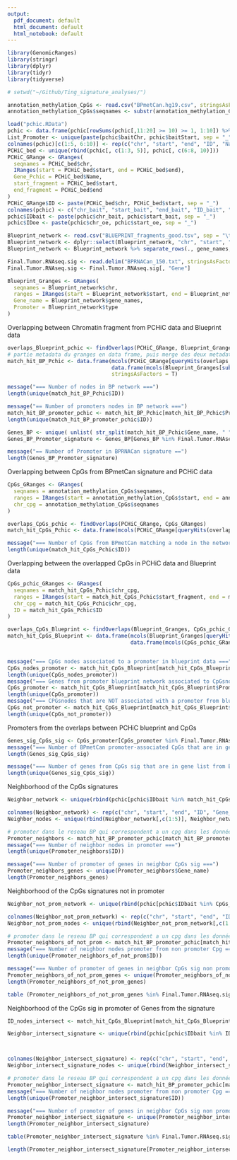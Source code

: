 ```yaml
---
output:
  pdf_document: default
  html_document: default
  html_notebook: default
---
```

```r
library(GenomicRanges)
library(stringr)
library(dplyr)
library(tidyr)
library(tidyverse)
```


```r
# setwd("~/Github/Ting_signature_analyses/")

annotation_methylation_CpGs <- read.csv("BPmetCan.hg19.csv", stringsAsFactors = F)
annotation_methylation_CpGs$seqnames <- substr(annotation_methylation_CpGs$seqnames, 4, 6)

load("pchic.RData")
pchic <- data.frame(pchic[rowSums(pchic[,11:20] >= 10) >= 1, 1:10]) %>% na.omit(.)
List_Promoter <- unique(paste(pchic$baitChr, pchic$baitStart, sep = "_"))
colnames(pchic)[c(1:5, 6:10)] <- rep(c("chr", "start", "end", "ID", "Name"), 2)
PCHiC_bed <- unique(rbind(pchic[, c(1:3, 5)], pchic[, c(6:8, 10)]))
PCHiC_GRange <- GRanges(
  seqnames = PCHiC_bed$chr,
  IRanges(start = PCHiC_bed$start, end = PCHiC_bed$end),
  Gene_Pchic = PCHiC_bed$Name,
  start_fragment = PCHiC_bed$start,
  end_fragment = PCHiC_bed$end
)
PCHiC_GRange$ID <- paste(PCHiC_bed$chr, PCHiC_bed$start, sep = "_")
colnames(pchic) <- c("chr_bait", "start_bait", "end_bait", "ID_bait", "Name_bait", "chr_oe", "start_oe", "end_oe", "ID_oe", "Name_oe")
pchic$IDbait <- paste(pchic$chr_bait, pchic$start_bait, sep = "_")
pchic$IDoe <- paste(pchic$chr_oe, pchic$start_oe, sep = "_")

Blueprint_network <- read.csv("BLUEPRINT_fragments_good.tsv", sep = "\t", stringsAsFactors = F)
Blueprint_network <- dplyr::select(Blueprint_network, "chr", "start", "end", "type", "ensembl", "gene_names", "intronic_regions", "type")
Blueprint_network <- Blueprint_network %>% separate_rows(., gene_names, sep = " ")

Final.Tumor.RNAseq.sig <- read.delim("BPRNACan_150.txt", stringsAsFactors = F)
Final.Tumor.RNAseq.sig <- Final.Tumor.RNAseq.sig[, "Gene"]

Blueprint_Granges <- GRanges(
  seqnames = Blueprint_network$chr,
  ranges = IRanges(start = Blueprint_network$start, end = Blueprint_network$end),
  Gene_name = Blueprint_network$gene_names,
  Promoter = Blueprint_network$type
)
```


Overlapping between Chromatin fragment from PCHiC data and Blueprint data
```r
overlaps_Blueprint_pchic <- findOverlaps(PCHiC_GRange, Blueprint_Granges)
# partie metadata du granges en data frame, puis merge des deux metadata de phic_grange et BP_grange
match_hit_BP_Pchic <- data.frame(mcols(PCHiC_GRange[queryHits(overlaps_Blueprint_pchic), ]),
                                 data.frame(mcols(Blueprint_Granges[subjectHits(overlaps_Blueprint_pchic), ])),
                                 stringsAsFactors = T)

message("=== Number of nodes in BP network ===")
length(unique(match_hit_BP_Pchic$ID))

message("== Number of promoters nodes in BP network ===")
match_hit_BP_promoter_pchic <- match_hit_BP_Pchic[match_hit_BP_Pchic$Promoter == "P",]
length(unique(match_hit_BP_promoter_pchic$ID))

Genes_BP <- unique( unlist( str_split(match_hit_BP_Pchic$Gene_name, " ") ) )
Genes_BP_Promoter_signature <- Genes_BP[Genes_BP %in% Final.Tumor.RNAseq.sig]

message("== Number of Promoter in BPRNACan signature ==")
length(Genes_BP_Promoter_signature)
```

Overlapping between CpGs from BPmetCan signature and PCHiC data
```r
CpGs_GRanges <- GRanges(
  seqnames = annotation_methylation_CpGs$seqnames,
  ranges = IRanges(start = annotation_methylation_CpGs$start, end = annotation_methylation_CpGs$end),
  chr_cpg = annotation_methylation_CpGs$seqnames
)

overlaps_CpGs_pchic <- findOverlaps(PCHiC_GRange, CpGs_GRanges)
match_hit_CpGs_Pchic <- data.frame(mcols(PCHiC_GRange[queryHits(overlaps_CpGs_pchic),]), data.frame(mcols(CpGs_GRanges[subjectHits(overlaps_CpGs_pchic),])))

message("=== Number of CpGs from BPmetCan matching a node in the network ===")
length(unique(match_hit_CpGs_Pchic$ID))
```

Overlapping between the overlapped CpGs in PCHiC data and Blueprint data
```r
CpGs_pchic_GRanges <- GRanges(
  seqnames = match_hit_CpGs_Pchic$chr_cpg,
  ranges = IRanges(start = match_hit_CpGs_Pchic$start_fragment, end = match_hit_CpGs_Pchic$end_fragment),
  chr_cpg = match_hit_CpGs_Pchic$chr_cpg,
  ID = match_hit_CpGs_Pchic$ID
)

overlaps_CpGs_Blueprint <- findOverlaps(Blueprint_Granges, CpGs_pchic_GRanges)
match_hit_CpGs_Blueprint <- data.frame(mcols(Blueprint_Granges[queryHits(overlaps_CpGs_Blueprint),]),
                                       data.frame(mcols(CpGs_pchic_GRanges[subjectHits(overlaps_CpGs_Blueprint),])))


message("=== CpGs nodes associated to a promoter in blueprint data ===")
CpGs_nodes_promoter <- match_hit_CpGs_Blueprint[match_hit_CpGs_Blueprint$Promoter == "P", "ID"]
length(unique(CpGs_nodes_promoter))
message("=== Genes from promoter blueprint network associated to CpGsnodes from sig ===")
CpGs_promoter <- match_hit_CpGs_Blueprint[match_hit_CpGs_Blueprint$Promoter == "P", "Gene_name"]
length(unique(CpGs_promoter))
message("=== CPGsnodes that are NOT associated with a promoter from blueprint network ===")
CpGs_not_promoter <- match_hit_CpGs_Blueprint[match_hit_CpGs_Blueprint$Promoter == "O", "ID"]
length(unique(CpGs_not_promoter))


```

Promoters from the overlaps between PCHiC blueprint and CpGs
```r
Genes_sig_CpGs_sig <- CpGs_promoter[CpGs_promoter %in% Final.Tumor.RNAseq.sig]
message("=== Number of BPmetCan promoter-associated CpGs that are in gene list from BPRNA signature ===")
length(Genes_sig_CpGs_sig)

message("=== Number of genes from CpGs sig that are in gene list from BPRNA signature ===")
length(unique(Genes_sig_CpGs_sig))
```

Neighborhood of the CpGs signatures
```r
Neighbor_network <- unique(rbind(pchic[pchic$IDbait %in% match_hit_CpGs_Pchic$ID,],pchic[pchic$IDoe %in% match_hit_CpGs_Pchic$ID,]))[,c(1:3,11, 5:8,12, 10)]

colnames(Neighbor_network) <- rep(c("chr", "start", "end", "ID", "Gene_name"), 2)
Neighbor_nodes <- unique(rbind(Neighbor_network[,c(1:5)], Neighbor_network[,c(6:10)]))

# promoter dans le reseau BP qui correspondent a un cpg dans les données pchic
Promoter_neighbors <- match_hit_BP_promoter_pchic[match_hit_BP_promoter_pchic$ID %in% Neighbor_nodes$ID, ]
message("=== Number of neighbor nodes in promoter ===")
length(unique(Promoter_neighbors$ID))

message("=== Number of promoter of genes in neighbor CpGs sig ===")
Promoter_neighbors_genes <- unique(Promoter_neighbors$Gene_name)
length(Promoter_neighbors_genes)
```
Neighborhood of the CpGs signatures not in promoter

```r
Neighbor_not_prom_network <- unique(rbind(pchic[pchic$IDbait %in% CpGs_not_promoter,],pchic[pchic$IDoe %in% CpGs_not_promoter,]))[,c(1:3,11, 5:8,12, 10)]

colnames(Neighbor_not_prom_network) <- rep(c("chr", "start", "end", "ID", "Gene_name"), 2)
Neighbor_not_prom_nodes <- unique(rbind(Neighbor_not_prom_network[,c(1:5)], Neighbor_not_prom_network[,c(6:10)]))

# promoter dans le reseau BP qui correspondent a un cpg dans les données pchic
Promoter_neighbors_of_not_prom <- match_hit_BP_promoter_pchic[match_hit_BP_promoter_pchic$ID %in% Neighbor_not_prom_nodes$ID, ]
message("=== Number of neighbor nodes promoter from non promoter Cpg ===")
length(unique(Promoter_neighbors_of_not_prom$ID))

message("=== Number of promoter of genes in neighbor CpGs sig non promoter ===")
Promoter_neighbors_of_not_prom_genes <- unique(Promoter_neighbors_of_not_prom$Gene_name)
length(Promoter_neighbors_of_not_prom_genes)

table (Promoter_neighbors_of_not_prom_genes %in% Final.Tumor.RNAseq.sig)
```

Neighborhood of the CpGs sig in promoter of Genes from the signature

```r
ID_nodes_intersect <- match_hit_CpGs_Blueprint[match_hit_CpGs_Blueprint$Promoter == "P" & match_hit_CpGs_Blueprint$Gene_name %in% Final.Tumor.RNAseq.sig, "ID"]

Neighbor_intersect_signature <- unique(rbind(pchic[pchic$IDbait %in% ID_nodes_intersect,],pchic[pchic$IDoe %in% ID_nodes_intersect,]))[,c(1:3,11, 5:8,12, 10)]



colnames(Neighbor_intersect_signature) <- rep(c("chr", "start", "end", "ID", "Gene_name"), 2)
Neighbor_intersect_signature_nodes <- unique(rbind(Neighbor_intersect_signature[,c(1:5)], Neighbor_intersect_signature[,c(6:10)]))

# promoter dans le reseau BP qui correspondent a un cpg dans les données pchic
Promoter_neighbor_intersect_signature <- match_hit_BP_promoter_pchic[match_hit_BP_promoter_pchic$ID %in% Neighbor_intersect_signature_nodes$ID, ]
message("=== Number of neighbor nodes promoter from non promoter Cpg ===")
length(unique(Promoter_neighbor_intersect_signature$ID))

message("=== Number of promoter of genes in neighbor CpGs sig non promoter ===")
Promoter_neighbor_intersect_signature <- unique(Promoter_neighbor_intersect_signature$Gene_name)
length(Promoter_neighbor_intersect_signature)

table(Promoter_neighbor_intersect_signature %in% Final.Tumor.RNAseq.sig)

length(Promoter_neighbor_intersect_signature[Promoter_neighbor_intersect_signature %ni% Final.Tumor.RNAseq.sig & !str_detect(Promoter_neighbor_intersect_signature, "[.-]")])
```